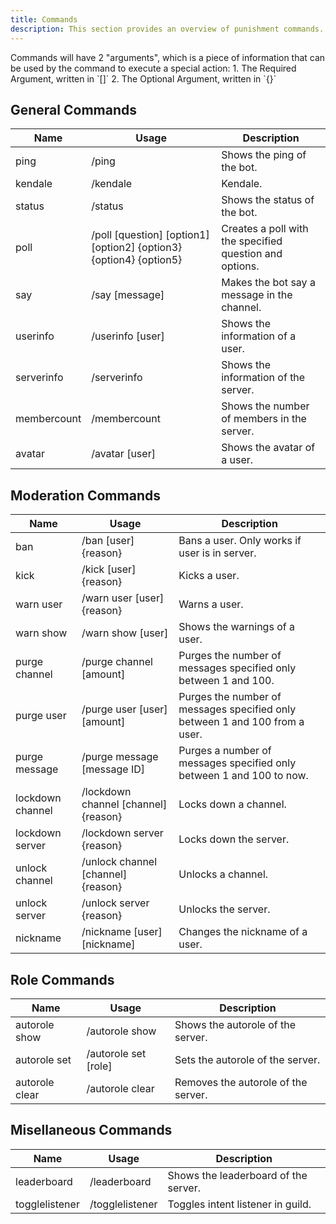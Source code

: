 ```yaml
---
title: Commands
description: This section provides an overview of punishment commands.
---
```



<Note type="note" title="Note">
  Commands will have 2 "arguments", which is a piece of information that can be used by the command to execute a special action:
    1. The Required Argument, written in `[]`
    2. The Optional Argument, written in `{}`
</Note>

## General Commands

| Name        | Usage  | Description  |
|-------------|--------|--------------|
| ping | /ping | Shows the ping of the bot. |
| kendale | /kendale | Kendale. |
| status | /status | Shows the status of the bot. |
| poll | /poll [question] [option1] [option2] \{option3} \{option4} \{option5} | Creates a poll with the specified question and options. |
| say | /say [message] | Makes the bot say a message in the channel. |
| userinfo | /userinfo [user] | Shows the information of a user. |
| serverinfo | /serverinfo | Shows the information of the server. |
| membercount | /membercount | Shows the number of members in the server. |
| avatar | /avatar [user] | Shows the avatar of a user. |

## Moderation Commands

| Name        | Usage  | Description  |
|-------------|--------|--------------|
| ban | /ban [user] \{reason} | Bans a user. Only works if user is in server. |
| kick | /kick [user] \{reason} | Kicks a user. |
| warn user | /warn user [user] \{reason} | Warns a user. |
| warn show | /warn show [user] | Shows the warnings of a user. |
| purge channel | /purge channel [amount] | Purges the number of messages specified only between 1 and 100. |
| purge user | /purge user [user] [amount] | Purges the number of messages specified only between 1 and 100 from a user. |
| purge message | /purge message [message ID] | Purges a number of messages specified only between 1 and 100 to now. |
| lockdown channel | /lockdown channel [channel] \{reason} | Locks down a channel. |
| lockdown server | /lockdown server \{reason} | Locks down the server. |
| unlock channel | /unlock channel [channel] \{reason} | Unlocks a channel. |
| unlock server | /unlock server \{reason} | Unlocks the server. |
| nickname | /nickname [user] [nickname] | Changes the nickname of a user. |

## Role Commands

| Name        | Usage  | Description  |
|-------------|--------|--------------|
| autorole show | /autorole show | Shows the autorole of the server. |
| autorole set | /autorole set [role] | Sets the autorole of the server. |
| autorole clear | /autorole clear | Removes the autorole of the server. |

## Misellaneous Commands
| Name        | Usage  | Description  |
|-------------|--------|--------------|
| leaderboard | /leaderboard | Shows the leaderboard of the server. |
| togglelistener | /togglelistener | Toggles intent listener in guild. |